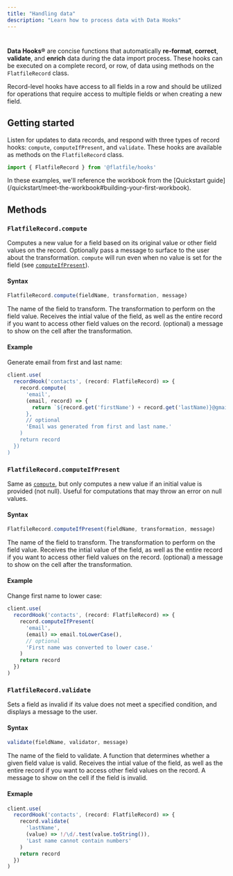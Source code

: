 ```yaml
---
title: "Handling data"
description: "Learn how to process data with Data Hooks"
---
```


# 

**Data Hooks&reg;** are concise functions that automatically **re-format**, **correct**, **validate**, and **enrich** data during the data import process. These hooks can be executed on a complete record, or row, of data using methods on the `FlatfileRecord` class.

Record-level hooks have access to all fields in a row and should be utilized for operations that require access to multiple fields or when creating a new field.

## Getting started

Listen for updates to data records, and respond with three types of record hooks: `compute`, `computeIfPresent`, and `validate`. These hooks are available as methods on the `FlatfileRecord` class.

```ts
import { FlatfileRecord } from '@flatfile/hooks'
```

<Info>
In these examples, we'll reference the workbook from the [Quickstart guide](/quickstart/meet-the-workbook#building-your-first-workbook).
</Info>

## Methods

### `FlatfileRecord.compute`

Computes a new value for a field based on its original value or other field values on the record. Optionally pass a message to surface to the user about the transformation. `compute` will run even when no value is set for the field (see [`computeIfPresent`](#flatfilerecord-computeifpresent)).

#### Syntax

```ts
FlatfileRecord.compute(fieldName, transformation, message)
```

<ParamField path="fieldName" type="string">
  The name of the field to transform.
</ParamField>

<ParamField path="transformation" type="(value, record) => string | number | boolean | null">
  The transformation to perform on the field value. Receives the intial value of the field, as well as the entire record if you want to access other field values on the record.
</ParamField>

<ParamField path="message" type="string">
  (optional) a message to show on the cell after the transformation.
</ParamField>

#### Example

Generate email from first and last name:

```ts
client.use(
  recordHook('contacts', (record: FlatfileRecord) => {
    record.compute(
      'email',
      (email, record) => {
        return `${record.get('firstName') + record.get('lastName)}@gmail.com`
      },
      // optional
      'Email was generated from first and last name.'
    )
    return record
  })
)
```

### `FlatfileRecord.computeIfPresent`

Same as [`compute`](#flatfilerecord-compute), but only computes a new value if an initial value is provided (not null). Useful for computations that may throw an error on null values.

#### Syntax

```ts
FlatfileRecord.computeIfPresent(fieldName, transformation, message)
```

<ParamField path="fieldName" type="string">
  The name of the field to transform.
</ParamField>

<ParamField path="transformation" type="(value, record) => string | number | boolean | null">
  The transformation to perform on the field value. Receives the intial value of the field, as well as the entire record if you want to access other field values on the record.
</ParamField>

<ParamField path="message" type="string">
  (optional) a message to show on the cell after the transformation.
</ParamField>

#### Example

Change first name to lower case:

```ts
client.use(
  recordHook('contacts', (record: FlatfileRecord) => {
    record.computeIfPresent(
      'email',
      (email) => email.toLowerCase(),
      // optional
      'First name was converted to lower case.'
    )
    return record
  })
)
```

### `FlatfileRecord.validate`

Sets a field as invalid if its value does not meet a specified condition, and displays a message to the user.

#### Syntax

```ts
validate(fieldName, validator, message)
```

<ParamField path="fieldName" type="string">
  The name of the field to validate.
</ParamField>

<ParamField path="validator" type="(value, record) => boolean">
  A function that determines whether a given field value is valid. Receives the intial value of the field, as well as the entire record if you want to access other field values on the record.
</ParamField>

<ParamField path="message" type="string">
  A message to show on the cell if the field is invalid.
</ParamField>

#### Exmaple

```ts
client.use(
  recordHook('contacts', (record: FlatfileRecord) => {
    record.validate(
      'lastName',
      (value) => !/\d/.test(value.toString()),
      'Last name cannot contain numbers'
    )
    return record
  })
)
```
